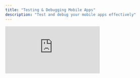 ```yaml
---
title: "Testing & Debugging Mobile Apps"
description: "Test and debug your mobile apps effectively"
---
```


<div style={{position: 'relative', paddingBottom: '56.25%', height: 0}}>
  <iframe 
    src="https://www.loom.com/embed/b7a63722f74049fa95976de8a96c9acc?sid=6ba703ca-10b7-4cd0-8de3-195dbe5363a3" 
    frameBorder="0" 
    webkitAllowFullScreen 
    mozAllowFullScreen 
    allowFullScreen 
    style={{position: 'absolute', top: 0, left: 0, width: '100%', height: '100%'}}
  />
</div>

## Testing with ExpoGo

ExpoGo allows you to test your mobile app on real devices without building and installing separate app files. It's the fastest way to see your app running on iOS and Android devices.

![Test Phone](/images/testphone.png)

### How to Test

1. **Download ExpoGo** - Install the ExpoGo app from the App Store (iOS) or Google Play Store (Android)

2. **Find QR Code** - In your Anything project editor, look for the QR code displayed in the mobile preview area

3. **Scan and Test** - Open ExpoGo on your device and scan the QR code from the editor to load your app instantly

4. **Real-time Updates** - Any changes you make in the Anything builder will automatically update in ExpoGo, allowing you to test iterations in real-time

5. **Device Features** - Test camera, location, notifications, and other device capabilities directly through ExpoGo

<div style={{position: 'relative', paddingBottom: '56.25%', height: 0}}>
  <iframe
    src="https://www.loom.com/embed/4473d72290e24af3b11f4c22e148ae07?sid=29530ddc-7e9a-4711-b2de-9aa8c0d77756"
    frameBorder="0"
    webkitAllowFullScreen
    mozAllowFullScreen
    allowFullScreen
    style={{position: 'absolute', top: 0, left: 0, width: '100%', height: '100%'}}
  />
</div>

## Apple App Compliance Check

Before submitting your app to the App Store, ensure it meets Apple's guidelines and requirements with our automated tool.

1. **Download your project code** - [Learn how to export your code](/builder/export)

2. **Upload your project** - Head to [https://www.createanything.com/app-store](https://www.createanything.com/app-store) and upload your project zip file

3. **Review** - We will run a compliance check for you with detailed results

